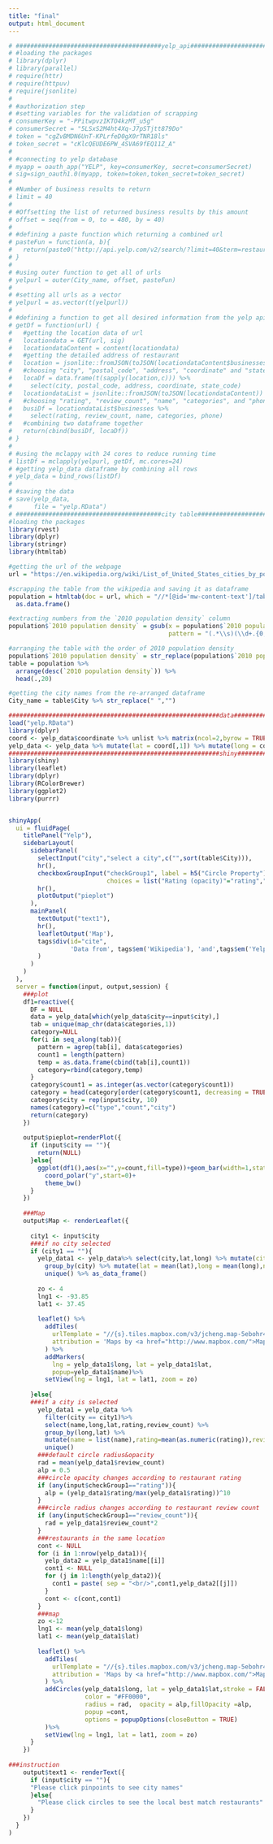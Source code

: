 ```yaml
---
title: "final"
output: html_document
---
```

```r
# ########################################yelp_api###########################################
# #loading the packages
# library(dplyr)
# library(parallel)
# require(httr)
# require(httpuv)
# require(jsonlite)
# 
# #authorization step
# #setting variables for the validation of scrapping
# consumerKey = "-PPitwpvzIKTO4kzMT_u5g"
# consumerSecret = "5LSxS2M4ht4Xq-J7pSTjtt879Do"
# token = "cgZvBMDN6UnT-KPLrfeD0gX0rTNR18ls"
# token_secret = "cKlcQEUDE6PW_4SVA69fEQ11Z_A"
# 
# #connecting to yelp database
# myapp = oauth_app("YELP", key=consumerKey, secret=consumerSecret)
# sig=sign_oauth1.0(myapp, token=token,token_secret=token_secret)
# 
# #Number of business results to return
# limit = 40
# 
# #Offsetting the list of returned business results by this amount
# offset = seq(from = 0, to = 480, by = 40)
# 
# #defining a paste function which returning a combined url
# pasteFun = function(a, b){
#   return(paste0("http://api.yelp.com/v2/search/?limit=40&term=restaurant&location=",a,"&offset=",b))
# }
# 
# #using outer function to get all of urls
# yelpurl = outer(City_name, offset, pasteFun) 
# 
# #setting all urls as a vector
# yelpurl = as.vector(t(yelpurl))
# 
# #defining a function to get all desired information from the yelp api and saving them as a dataframe
# getDf = function(url) {
#   #getting the location data of url
#   locationdata = GET(url, sig)
#   locationdataContent = content(locationdata)
#   #getting the detailed address of restaurant
#   location = jsonlite::fromJSON(toJSON(locationdataContent$businesses[[1]]$location))
#   #choosing "city", "postal_code", "address", "coordinate" and "state_code" columns
#   locaDf = data.frame(t(sapply(location,c))) %>%
#     select(city, postal_code, address, coordinate, state_code)
#   locationdataList = jsonlite::fromJSON(toJSON(locationdataContent))
#   #choosing "rating", "review_count", "name", "categories", and "phone" columns
#   busiDf = locationdataList$businesses %>% 
#     select(rating, review_count, name, categories, phone)
#   #combining two dataframe together
#   return(cbind(busiDf, locaDf))
# } 
# 
# #using the mclappy with 24 cores to reduce running time
# listDf = mclapply(yelpurl, getDf, mc.cores=24)
# #getting yelp_data dataframe by combining all rows 
# yelp_data = bind_rows(listDf)
# 
# #saving the data
# save(yelp_data,
#      file = "yelp.RData")
# ########################################city table###########################################
#loading the packages
library(rvest)
library(dplyr)
library(stringr)
library(htmltab)

#getting the url of the webpage
url = "https://en.wikipedia.org/wiki/List_of_United_States_cities_by_population"

#scrapping the table from the wikipedia and saving it as dataframe
population = htmltab(doc = url, which = "//*[@id='mw-content-text']/table[4]") %>%
  as.data.frame()

#extracting numbers from the `2010 population density` column
population$`2010 population density` = gsub(x = population$`2010 population density`,
                                            pattern = "(.*\\s)(\\d+.{0,1}\\d+)(.*)", replace = "\\2")

#arranging the table with the order of 2010 population density
population$`2010 population density` = str_replace(population$`2010 population density`, ",","")%>%as.numeric()
table = population %>%
  arrange(desc(`2010 population density`)) %>%
  head(.,20)

#getting the city names from the re-arranged dataframe
City_name = table$City %>% str_replace(" ","")

##########################################################data###########
load("yelp.RData")
library(dplyr)
coord <- yelp_data$coordinate %>% unlist %>% matrix(ncol=2,byrow = TRUE)
yelp_data <- yelp_data %>% mutate(lat = coord[,1]) %>% mutate(long = coord[,2])
##########################################################shiny###########
library(shiny)
library(leaflet)
library(dplyr)
library(RColorBrewer)
library(ggplot2)
library(purrr)


shinyApp(
  ui = fluidPage(
    titlePanel("Yelp"),
    sidebarLayout(
      sidebarPanel(
        selectInput("city","select a city",c("",sort(table$City))),          
        hr(),
        checkboxGroupInput("checkGroup1", label = h5("Circle Property"),  #check box
                           choices = list("Rating (opacity)"="rating","Review Count (radius)"="review_count"),inline=TRUE),
        hr(),
        plotOutput("pieplot")                                             #plot
      ),
      mainPanel(
        textOutput("text1"),
        hr(),
        leafletOutput('Map'),                                             #map
        tags$div(id="cite",
                 'Data from', tags$em('Wikipedia'), 'and',tags$em('Yelp')
        )
      )
    )
  ),
  server = function(input, output,session) {
    ###plot
    df1=reactive({
      DF = NULL 
      data = yelp_data[which(yelp_data$city==input$city),]
      tab = unique(map_chr(data$categories,1))
      category=NULL
      for(i in seq_along(tab)){
        pattern = agrep(tab[i], data$categories)
        count1 = length(pattern)
        temp = as.data.frame(cbind(tab[i],count1))  
        category=rbind(category,temp)
      }
      category$count1 = as.integer(as.vector(category$count1))
      category = head(category[order(category$count1, decreasing = TRUE), ],10)
      category$city = rep(input$city, 10)
      names(category)=c("type","count","city")
      return(category)
    })
    
    output$pieplot=renderPlot({
      if (input$city == ""){
        return(NULL)
      }else{
        ggplot(df1(),aes(x="",y=count,fill=type))+geom_bar(width=1,stat="identity")+
          coord_polar("y",start=0)+
          theme_bw()
      }
    })
    
    ###Map
    output$Map <- renderLeaflet({
      
      city1 <- input$city
      ###if no city selected
      if (city1 == ""){
        yelp_data1 <- yelp_data%>% select(city,lat,long) %>% mutate(city = unlist(city)) %>% 
          group_by(city) %>% mutate(lat = mean(lat),long = mean(long),name = city) %>%
          unique() %>% as_data_frame()
        
        zo <- 4
        lng1 <- -93.85
        lat1 <- 37.45
        
        leaflet() %>%
          addTiles(
            urlTemplate = "//{s}.tiles.mapbox.com/v3/jcheng.map-5ebohr46/{z}/{x}/{y}.png",
            attribution = 'Maps by <a href="http://www.mapbox.com/">Mapbox</a>'
          ) %>%
          addMarkers(
            lng = yelp_data1$long, lat = yelp_data1$lat, 
            popup=yelp_data1$name)%>%
          setView(lng = lng1, lat = lat1, zoom = zo)
        
      }else{
      ###if a city is selected
        yelp_data1 = yelp_data %>% 
          filter(city == city1)%>%
          select(name,long,lat,rating,review_count) %>% 
          group_by(long,lat) %>% 
          mutate(name = list(name),rating=mean(as.numeric(rating)),review_count=mean(as.numeric(review_count))) %>%
          unique()
        ###default circle radius&opacity
        rad = mean(yelp_data1$review_count)
        alp = 0.5
        ###circle opacity changes according to restaurant rating
        if (any(input$checkGroup1=="rating")){
          alp = (yelp_data1$rating/max(yelp_data1$rating))^10
        }
        ###circle radius changes according to restaurant review count
        if (any(input$checkGroup1=="review_count")){
          rad = yelp_data1$review_count*2
        }
        ###restaurants in the same location
        cont <- NULL
        for (i in 1:nrow(yelp_data1)){
          yelp_data2 = yelp_data1$name[[i]]
          cont1 <- NULL
          for (j in 1:length(yelp_data2)){
            cont1 = paste( sep = "<br/>",cont1,yelp_data2[[j]])
          }
          cont <- c(cont,cont1)
        }
        ###map
        zo <-12
        lng1 <- mean(yelp_data1$long)
        lat1 <- mean(yelp_data1$lat)
        
        leaflet() %>%
          addTiles(
            urlTemplate = "//{s}.tiles.mapbox.com/v3/jcheng.map-5ebohr46/{z}/{x}/{y}.png",
            attribution = 'Maps by <a href="http://www.mapbox.com/">Mapbox</a>'
          ) %>%
          addCircles(yelp_data1$long, lat = yelp_data1$lat,stroke = FALSE,
                     color = "#FF0000",
                     radius = rad,  opacity = alp,fillOpacity =alp,
                     popup =cont,
                     options = popupOptions(closeButton = TRUE)
          )%>%
          setView(lng = lng1, lat = lat1, zoom = zo)
      }
    })
    
###instruction
    output$text1 <- renderText({
      if (input$city == ""){
      "Please click pinpoints to see city names"
      }else{
        "Please click circles to see the local best match restaurants"
      }
    })
  }
)


```

